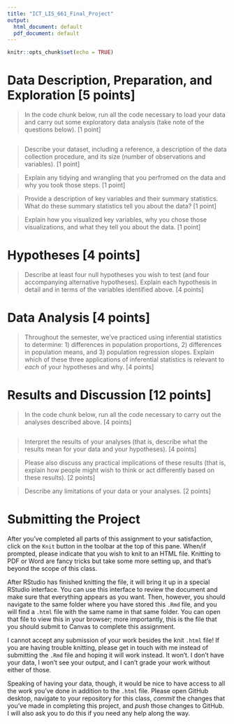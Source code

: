 ```yaml
---
title: "ICT_LIS_661_Final_Project"
output:
  html_document: default
  pdf_document: default
---
```


```r
knitr::opts_chunk$set(echo = TRUE)
```

# Data Description, Preparation, and Exploration [5 points]

> In the code chunk below, run all the code necessary to load your data and carry out some exploratory data analysis (take note of the questions below). [1 point]

```r

```

> Describe your dataset, including a reference, a description of the data collection procedure, and its size (number of observations and variables). [1 point]



> Explain any tidying and wrangling that you perfromed on the data and why you took those steps. [1 point]



> Provide a description of key variables and their summary statistics. What do these summary statistics tell you about the data? [1 point]



> Explain how you visualized key variables, why you chose those visualizations, and what they tell you about the data. [1 point]



# Hypotheses [4 points]

> Describe at least four null hypotheses you wish to test (and four accompanying alternative hypotheses). Explain each hypothesis in detail and in terms of the variables identified above. [4 points]



# Data Analysis [4 points]

> Throughout the semester, we've practiced using inferential statistics to determine: 1) differences in population proportions, 2) differences in population means, and 3) population regression slopes. Explain which of these three applications of inferential statistics is relevant to *each* of your hypotheses and why. [4 points]



# Results and Discussion [12 points]

> In the code chunk below, run all the code necessary to carry out the analyses described above. [4 points]

```r

```


> Interpret the results of your analyses (that is, describe what the results mean for your data and your hypotheses). [4 points]



> Please also discuss any practical implications of these results (that is, explain how people might wish to think or act differently based on these results). [2 points]



> Describe any limitations of your data or your analyses. [2 points]




# Submitting the Project

After you've completed all parts of this assignment to your satisfaction, click on the `Knit` button in the toolbar at the top of this pane. When/if prompted, please indicate that you wish to knit to an HTML file. Knitting to PDF or Word are fancy tricks but take some more setting up, and that's beyond the scope of this class. 

After RStudio has finished knitting the file, it will bring it up in a special RStudio interface. You can use this interface to review the document and make sure that everything appears as you want. Then, however, you should navigate to the same folder where you have stored this `.Rmd` file, and you will find a `.html` file with the same name in that same folder. You can open that file to view this in your browser; more importantly, this is the file that you should submit to Canvas to complete this assignment.

I cannot accept any submission of your work besides the knit `.html` file! If you are having trouble knitting, please get in touch with me instead of submitting the `.Rmd` file and hoping it will work instead. It won't. I don't have your data, I won't see your output, and I can't grade your work without either of those.

Speaking of having your data, though, it would be nice to have access to all the work you've done in addition to the `.html` file. Please open GitHub desktop, navigate to your repository for this class, *commit* the changes that you've made in completing this project, and *push* those changes to GitHub. I will also ask you to do this if you need any help along the way.